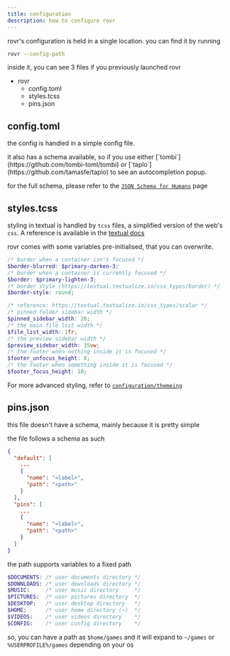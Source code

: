 ```yaml
---
title: configuration
description: how to configure rovr
---
```



rovr's configuration is held in a single location. you can find it by running

```sh
rovr --config-path
```

inside it, you can see 3 files if you previously launched rovr

<FileTree>

- rovr
  - config.toml
  - styles.tcss
  - pins.json

</FileTree>

## config.toml

the config is handled in a simple config file.

<Aside type="tip">
it also has a schema available, so if you use either [`tombi`](https://github.com/tombi-toml/tombi) or [`taplo`](https://github.com/tamasfe/taplo) to see an autocompletion popup.
</Aside>

for the full schema, please refer to the [`JSON Schema for Humans`](/schema) page

## styles.tcss

styling in textual is handled by `tcss` files, a simplified version of the web's `css`. A reference is available in the [textual docs](https://textual.textualize.io/styles/)

rovr comes with some variables pre-initialised, that you can overwrite.

```scss
/* border when a container isn't focused */
$border-blurred: $primary-darken-3;
/* border when a container is currently focused */
$border: $primary-lighten-3;
/* border style (https://textual.textualize.io/css_types/border) */
$border-style: round;

/* reference: https://textual.textualize.io/css_types/scalar */
/* pinned folder sidebar width */
$pinned_sidebar_width: 20;
/* the main file list width */
$file_list_width: 1fr;
/* the preview sidebar width */
$preview_sidebar_width: 35vw;
/* the footer when nothing inside it is focused */
$footer_unfocus_height: 8;
/* the footer when something inside it is focused */
$footer_focus_height: 10;
```

For more advanced styling, refer to [`configuration/themeing`](/configuration/themeing)

## pins.json

this file doesn't have a schema, mainly because it is pretty simple

the file follows a schema as such

```json
{
  "default": [
    ...
    {
      "name": "<label>",
      "path": "<path>"
    }
  ],
  "pins": [
    ...
    {
      "name": "<label>",
      "path": "<path>"
    }
  ]
}
```

the path supports variables to a fixed path

```scss
$DOCUMENTS: /* user documents directory */
$DOWNLOADS: /* user downloads directory */
$MUSIC:     /* user music directory     */
$PICTURES:  /* user pictures directory  */
$DESKTOP:   /* user desktop directory   */
$HOME:      /* user home directory (~)  */
$VIDEOS:    /* user videos directory    */
$CONFIG:    /* user config directory    */
```

so, you can have a path as `$home/games` and it will expand to `~/games` or `%USERPROFILE%/games` depending on your os
